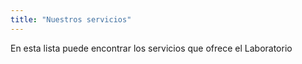 ```yaml
---
title: "Nuestros servicios"
---
```


En esta lista puede encontrar los servicios que ofrece el Laboratorio